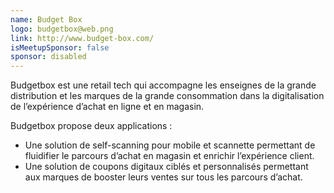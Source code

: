 ```yaml
---
name: Budget Box
logo: budgetbox@web.png
link: http://www.budget-box.com/
isMeetupSponsor: false
sponsor: disabled
---
```


Budgetbox est une retail tech qui accompagne les enseignes de la grande
distribution et les marques de la grande consommation dans la digitalisation de
l’expérience d’achat en ligne et en magasin.

Budgetbox propose deux applications :

- Une solution de self-scanning pour mobile et scannette permettant de
  fluidifier le parcours d’achat en magasin et enrichir l’expérience client.
- Une solution de coupons digitaux ciblés et personnalisés permettant aux
  marques de booster leurs ventes sur tous les parcours d’achat.

